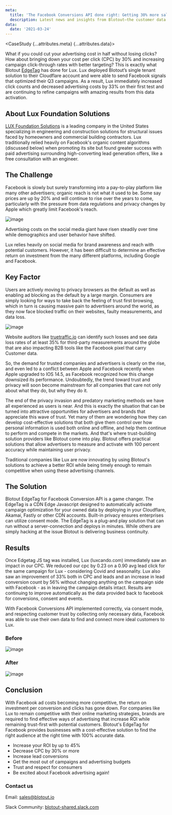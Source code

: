 ```yaml
---
meta:
  title: 'The Facebook Conversions API done right: Getting 30% more sales per dollar spent with Blotout Edgetag | Blotout'
  description: Latest news and insights from Blotout—the customer data platform reimagined for the trusted enterprise.
data:
  date: '2021-03-24'
---
```



<CaseStudy {...attributes.meta} {...attributes.data}>

What if you could cut your advertising cost in half without losing clicks? How about bringing down your cost per click (CPC) by 30% and increasing campaign click-through rates with better targeting? This is exactly what Blotout [EdgeTag](https://edgetag.io) has done for Lux. Lux deployed Blotout’s single tenant solution to their Cloudflare account and were able to send Facebook signals that optimized their Q3 campaigns. As a result, Lux immediately increased click counts and decreased advertising costs by 33% on their first test and are continuing to refine campaigns with amazing results from this data activation.

## About Lux Foundation Solutions

<a href='https://luxcando.com' target='_blank'>LUX Foundation Solutions</a> is a leading company in the United States specializing in engineering and construction solutions for structural issues faced by homeowners and commercial building contractors. Lux traditionally relied heavily on Facebook's organic content algorithms (discussed below) when promoting its site but found greater success with paid advertising surrounding high-converting lead generation offers, like a free consultation with an engineer.

## The Challenge

Facebook is slowly but surely transforming into a pay-to-play platform like many other advertisers; organic reach is not what it used to be. Some say prices are up by 20% and will continue to rise over the years to come, particularly with the pressure from data regulations and privacy changes  by Apple which greatly limit Facebook's reach.

![image](/img/blog/edgetag-facebook-lux-1.png)

Advertising costs on the social media giant have risen steadily over time while demographics and user behavior have shifted.

Lux relies heavily on social media for brand awareness and reach with potential customers. However, it has been difficult to determine an effective return on investment from the many different platforms, including Google and Facebook.

## Key Factor

Users are actively moving to privacy browsers as the default as well as enabling ad blocking as the default by a large margin. Consumers are simply looking for ways to take back the feeling of trust first browsing, which in turn is causing massive pain to advertisers around the world, as they now face blocked traffic on their websites, faulty measurements, and data loss.

![image](/img/blog/edgetag-facebook-lux-2.png)

Website auditors like [truetraffic.io](https://truetraffic.io) can identify such losses and see data loss rates of at least 35% for third-party measurements around the globe that are also impacting B2B tools like the Facebook pixel that carry Customer data.

So, the demand for trusted companies and advertisers is clearly on the rise, and even led to a conflict between Apple and Facebook recently when Apple upgraded to IOS 14.5, as Facebook recognized how this change downsized its performance. Undoubtedly, the trend toward trust and privacy will soon become mainstream for all companies that care not only about what they do, but why they do it.

The end of the privacy invasion and predatory marketing methods we have all experienced as users is near. And this is exactly the situation that can be turned into attractive opportunities for advertisers and brands that appreciate this wave of trust. Yet many of them are wondering how they can develop cost-effective solutions that both give them control over how personal information is used both online and offline, and help them continue to perform and compete in the markets. And that's where trust-building solution providers like Blotout come into play. Blotout offers practical solutions that allow advertisers to measure and activate with 100 percent accuracy while maintaining user privacy.

Traditional companies like Lux are now innovating by using Blotout's solutions to achieve a better ROI while being timely enough to remain competitive when using these advertising channels.

## The Solution

Blotout EdgeTag for Facebook Conversion API is a game changer. The EdgeTag is a  CDN Edge Javascript designed to automatically activate campaign optimization for your owned data by deploying in your Cloudflare, Akamai, Fastly or other CDN accounts. Built-in privacy ensures enterprises can utilize consent mode. The EdgeTag is a plug-and play solution that can run without a server-connection and deploys in minutes. While others are simply hacking at the issue Blotout is delivering business continuity.

## Results

Once Edgetag JS tag was installed, Lux (luxcando.com) immediately saw an impact in our CPC. We reduced our cpc by 0.23 on a 0.90 avg lead click for the same campaign for Lux - considering Covid and seasonality. Lux also saw an improvement of 33% both in CPC and leads and an increase in lead conversion count by 56% without changing anything on the campaign side with Facebook - as in leaving the campaign details intact. Results are continuing to improve automatically as the data provided back to facebook for conversions, consent and events.

With Facebook Conversions API implemented correctly, via consent mode, and respecting customer trust by collecting only necessary data, Facebook was able to use their own data to find and connect more ideal customers to Lux.

### Before

![image](/img/blog/edgetag-facebook-lux-3.png)

### After

![image](/img/blog/edgetag-facebook-lux-4.png)

## Conclusion

With Facebook ad costs becoming more competitive, the return on investment per conversion and clicks has gone down. For companies like Lux to remain competitive with their online marketing strategies, brands are required to find effective ways of advertising that increase ROI while remaining trust-first with potential customers. Blotout's EdgeTag for Facebook provides businesses with a cost-effective solution to find the right audience at the right time with 100% accurate data.

* Increase your ROI by up to 45%
* Decrease CPC by 30% or more
* Increase lead conversions
* Get the most out of campaigns and advertising budgets
* Trust and respect for consumers
* Be excited about Facebook advertising again!

### Contact us

Email: [sales@blotout.io](mailto:sales@blotout.io)

Slack Community: <a href='https://join.slack.com/t/blotout-shared/shared_invite/zt-nzwq4zpj-hOpfoZUs9Ar0n~fSxPBaSw' target='_blank'>blotout-shared.slack.com</a>

</CaseStudy>

